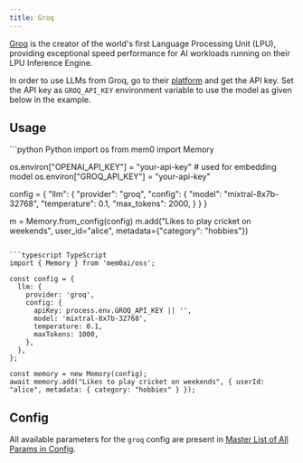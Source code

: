 ```yaml
---
title: Groq
---
```


[Groq](https://groq.com/) is the creator of the world's first Language Processing Unit (LPU), providing exceptional speed performance for AI workloads running on their LPU Inference Engine.

In order to use LLMs from Groq, go to their [platform](https://console.groq.com/keys) and get the API key. Set the API key as `GROQ_API_KEY` environment variable to use the model as given below in the example.

## Usage

<CodeGroup>
```python Python
import os
from mem0 import Memory

os.environ["OPENAI_API_KEY"] = "your-api-key" # used for embedding model
os.environ["GROQ_API_KEY"] = "your-api-key"

config = {
    "llm": {
        "provider": "groq",
        "config": {
            "model": "mixtral-8x7b-32768",
            "temperature": 0.1,
            "max_tokens": 2000,
        }
    }
}

m = Memory.from_config(config)
m.add("Likes to play cricket on weekends", user_id="alice", metadata={"category": "hobbies"})
```

```typescript TypeScript
import { Memory } from 'mem0ai/oss';

const config = {
  llm: {
    provider: 'groq',
    config: {
      apiKey: process.env.GROQ_API_KEY || '',
      model: 'mixtral-8x7b-32768',
      temperature: 0.1,
      maxTokens: 1000,
    },
  },
};

const memory = new Memory(config);
await memory.add("Likes to play cricket on weekends", { userId: "alice", metadata: { category: "hobbies" } });
```
</CodeGroup>

## Config

All available parameters for the `groq` config are present in [Master List of All Params in Config](../config).